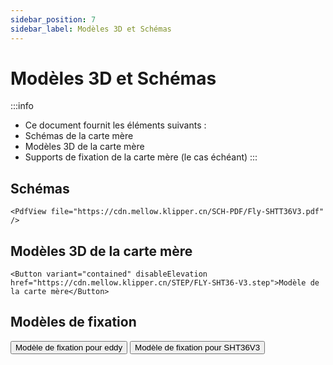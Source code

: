 ```yaml
---
sidebar_position: 7
sidebar_label: Modèles 3D et Schémas
---
```


# Modèles 3D et Schémas


:::info
* Ce document fournit les éléments suivants :
* Schémas de la carte mère
* Modèles 3D de la carte mère
* Supports de fixation de la carte mère (le cas échéant)
:::

## Schémas

    <PdfView file="https://cdn.mellow.klipper.cn/SCH-PDF/Fly-SHTT36V3.pdf" />


## Modèles 3D de la carte mère

    <Button variant="contained" disableElevation href="https://cdn.mellow.klipper.cn/STEP/FLY-SHT36-V3.step">Modèle de la carte mère</Button>

## Modèles de fixation
  <Button variant="contained" disableElevation href="https://github.com/xishangyue/Model-library/tree/578a99735b61c3ac7451ba36395f667783d5d09a/eddy">Modèle de fixation pour eddy</Button>
  <Button variant="contained" disableElevation href="https://github.com/xishangyue/Model-library/tree/0c62e7b480a9ba1cd56bb4bbc875e02d676fa3ae/SHT36">Modèle de fixation pour SHT36V3</Button>
